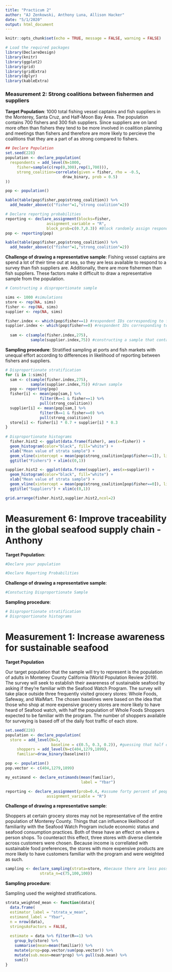 ```yaml
---
title: "Practicum 2"
author: "AJ Zenkowski, Anthony Luna, Allison Hacker"
date: "5/1/2020"
output: html_document
---
```


```r
knitr::opts_chunk$set(echo = TRUE, message = FALSE, warning = FALSE)
```

```r
# Load the required packages
library(DeclareDesign)
library(knitr)
library(ggplot2)
library(grid)
library(gridExtra)
library(dplyr)
library(kableExtra)
```


### Measurement 2: Strong coalitions between fishermen and suppliers 

**Target Population**: 1000 total fishing vessel captains and fish suppliers in the Monterey, Santa Cruz, and Half-Moon Bay Area. The population contains 700 fishers and 300 fish suppliers. Since suppliers are on land more often than fishers they tend to be more involved in coalition planning and meetings than fishers and therefore are more likely to percieve the coalitions that they are a part of as strong compared to fishers.

```r
## Declare Population
set.seed(228)
population <- declare_population(
  respondents = add_level(N=1000, 
     fisher=sample(c(rep(0,300),rep(1,700))),
     strong_coalition=correlate(given = fisher, rho = -0.5,
                         draw_binary, prob = 0.5)
))

pop <- population()

kable(table(pop$fisher,pop$strong_coalition)) %>% 
  add_header_above(c("fisher"=1,"strong coalition"=2))
```

```r
# Declare reporting probabilities
reporting <- declare_assignment(blocks=fisher,
                  assignment_variable = "R", 
                  block_prob=c(0.7,0.3)) #Block randomly assign respondents to the reporting category. Respondents who are not fishers (ie suppliers) are more likely to be "reporters" (R==1), meaning that they are more likely to be in port/market when enumerators try to administer the survey.
pop <- reporting(pop)

kable(table(pop$fisher,pop$strong_coalition)) %>% 
  add_header_above(c("fisher"=1,"strong_coalition"=2))
```


**Challenge of drawing a representative sample**: Fishing vessel captains are spend a lot of their time out at sea, so they are less available to respond to a survey than fish suppliers are. Additionally, there are more fishermen than fish suppliers. These factors make it difficult to draw a representative sample from the population.

```r
# Constructing a disproportionate sample

sims <- 1000 #simulations
store <- rep(NA, sims)
fisher <- rep(NA, sims)
supplier <- rep(NA, sims)

fisher.index <- which(pop$fisher==1) #respondent IDs corresponding to fishers (fisher==1)
supplier.index <- which(pop$fisher==0) #respondent IDs corresponding to suppliers (fisher==0)
  
  sam <- c(sample(fisher.index,275),
           sample(supplier.index,75)) #constructing a sample that contains 75 suppliers and 275 fishers.
```

**Sampling procedure**: Stratified sampling at ports and fish markets with unequal effort according to differences in likelihood of reporting between fishers and suppliers.
```r
# Disproportionate stratification 
for (i in 1:sims){
  sam <- c(sample(fisher.index,275),
           sample(supplier.index,75)) #drawn sample
  pop <- reporting(pop)
  fisher[i] <- mean(pop[sam,] %>%
               filter(R==1 & fisher==1) %>%
               pull(strong_coalition))
  supplier[i] <- mean(pop[sam,] %>%
               filter(R==1 & fisher==0) %>%
               pull(strong_coalition))
  store[i] <- fisher[i] * 0.7 + supplier[i] * 0.3
}
  
# Disproportionate histograms  
  fisher.hist2 <- ggplot(data.frame(fisher), aes(x=fisher)) + 
  geom_histogram(color="black", fill="white") +
  xlab("Mean value of strata sample") +
  geom_vline(xintercept = mean(pop$strong_coalition[pop$fisher==1]), linetype="dashed", color = "blue", size=1.5) +
  ggtitle("Fishers") + xlim(c(0,1))

supplier.hist2 <- ggplot(data.frame(supplier), aes(x=supplier)) + 
  geom_histogram(color="black", fill="white") +
  xlab("Mean value of strata sample") +
  geom_vline(xintercept = mean(pop$strong_coalition[pop$fisher==0]), linetype="dashed", color = "blue", size=1.5) +
  ggtitle("Suppliers") + xlim(c(0,1))

grid.arrange(fisher.hist2,supplier.hist2,ncol=2)
```

# Measurement 6: Improve traceability in the global seafood supply chain - Anthony

**Target Population**:

```r
#Declare your population
```
```r
#Declare Reporting Probabilities
```


**Challenge of drawing a representative sample**:
```r
#Constucting Disproportionate Sample
```


**Sampling procedure**: 
```r
# Disproportionate stratification 
# Disproportionate histograms  
```



# Measurement 1: Increase awareness for sustainable seafood 

**Target Population**

Our target population that the sample will try to represent is the population of adults in Monterey County California (World Population Review 2019). The survey will seek to establish their awareness of sustainable seafood by asking if they're familiar with the Seafood Watch Program. The survey will take place outside three frequently visited grocery stores: Whole Foods, Safeway, and WalMart. The chosen baselines were based on the idea that those who shop at more expensive grocery stores are more likely to have heard of Seafood watch, with half the population of Whole Foods Shoppers expected to be familiar with the program. The number of shoppers available for surveying is based off of the daily foot traffic of each store. 


```r
set.seed(228)
population <- declare_population(
  store = add_level(N=3,
                    baseline = c(0.5, 0.3, 0.2)), #guessing that half of Whole Foods shoppers are familiar with seafood watch, 30 percent of Safeway shoppers, and 20 percent of WalMart shoppers.
     shoppers = add_level(N=c(404,1279,1899),
     familiar=draw_binary(baseline)))

pop <- population()
pop.vector <- c(404,1279,1899)

my_estimand <- declare_estimands(mean(familiar),
                                 label = "Ybar")

reporting <- declare_assignment(prob=0.4, #assume forty percent of people asked will be willing to take the survey
                  assignment_variable = "R")


```


**Challenge of drawing a representative sample**:

Shoppers at certain grocery stores may not be representative of the entire population of Monterey County. Things that can influence likelihood of familiarity with the Seafood Watch Program include economic status and seafood consumption practices. Both of these have an effect on where a person shops. To counteract this effect, three stores with diverse clientele across customers were chosen. Because income is correllated with sustainable food preferences, the stores with more expensive products are more likely to have customers familiar with the program and were weighted as such. 
```r

sampling <- declare_sampling(strata=store, #because there are less possible respondents at whole foods, we will take 75 responses there and 100 at both Safeway and Wal Mart.
               strata_n=c(75,100,100))
```


**Sampling procedure**: 

Sampling used the weighted stratifications.

```r
strata_weighted_mean <- function(data){
  data.frame(  
  estimator_label = "strata_w_mean",
  estimand_label = "Ybar",
  n = nrow(data),
  stringsAsFactors = FALSE,
  
  estimate = data %>% filter(R==1) %>% 
    group_by(store) %>% 
    summarise(mean=mean(familiar)) %>%
    mutate(prop=pop.vector/sum(pop.vector)) %>% 
    mutate(sub.mean=mean*prop) %>% pull(sub.mean) %>% 
    sum())
}  
```

